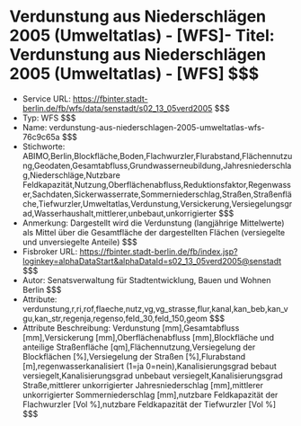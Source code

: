 # Verdunstung aus Niederschlägen 2005 (Umweltatlas) - [WFS]- Titel: Verdunstung aus Niederschlägen 2005 (Umweltatlas) - [WFS] $$$
- Service URL: https://fbinter.stadt-berlin.de/fb/wfs/data/senstadt/s02_13_05verd2005 $$$
- Typ: WFS $$$
- Name: verdunstung-aus-niederschlagen-2005-umweltatlas-wfs-76c9c65a $$$
- Stichworte: ABIMO,Berlin,Blockfläche,Boden,Flachwurzler,Flurabstand,Flächennutzung,Geodaten,Gesamtabfluss,Grundwasserneubildung,Jahresniederschlag,Niederschläge,Nutzbare Feldkapazität,Nutzung,Oberflächenabfluss,Reduktionsfaktor,Regenwasser,Sachdaten,Sickerwasserrate,Sommerniederschlag,Straßen,Straßenfläche,Tiefwurzler,Umweltatlas,Verdunstung,Versickerung,Versiegelungsgrad,Wasserhaushalt,mittlerer,unbebaut,unkorrigierter $$$
- Anmerkung: Dargestellt wird die Verdunstung (langjährige Mittelwerte) als Mittel über die Gesamtfläche der dargestellten Flächen (versiegelte und unversiegelte Anteile) $$$
- Fisbroker URL: https://fbinter.stadt-berlin.de/fb/index.jsp?loginkey=alphaDataStart&alphaDataId=s02_13_05verd2005@senstadt $$$
- Autor: Senatsverwaltung für Stadtentwicklung, Bauen und Wohnen Berlin $$$
- Attribute: verdunstung,r,ri,rof,flaeche,nutz,vg,vg_strasse,flur,kanal,kan_beb,kan_vgu,kan_str,regenja,regenso,feld_30,feld_150,geom $$$
- Attribute Beschreibung: Verdunstung [mm],Gesamtabfluss [mm],Versickerung [mm],Oberflächenabfluss [mm],Blockfläche und anteilige Straßenfläche [qm],Flächennutzung,Versiegelung der Blockflächen [%],Versiegelung der Straßen [%],Flurabstand [m],regenwasserkanalisiert (1=ja 0=nein),Kanalisierungsgrad bebaut versiegelt,Kanalisierungsgrad unbebaut versiegelt,Kanalisierungsgrad Straße,mittlerer unkorrigierter Jahresniederschlag [mm],mittlerer unkorrigierter Sommerniederschlag [mm],nutzbare Feldkapazität der Flachwurzler [Vol %],nutzbare Feldkapazität der Tiefwurzler [Vol %] $$$
